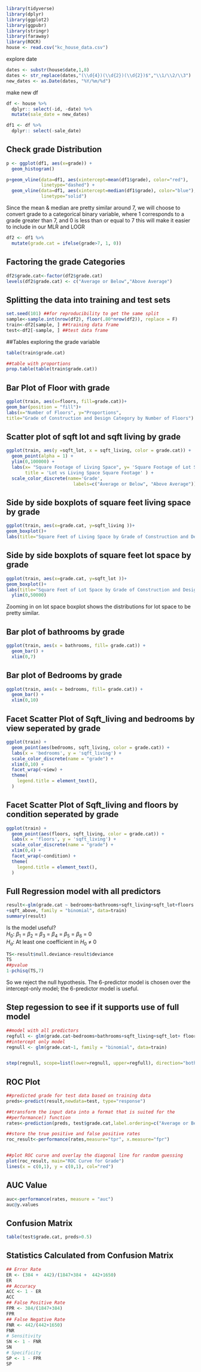 ```{r}
library(tidyverse)
library(dplyr)
library(ggplot2)
library(ggpubr)
library(stringr)
library(faraway)
library(ROCR)
house <- read.csv("kc_house_data.csv")
```

explore date
```{r}
dates <- substr(house$date,1,8)
dates <- str_replace(dates,"(\\d{4})(\\d{2})(\\d{2})$","\\1/\\2/\\3")
new_dates <- as.Date(dates, "%Y/%m/%d")
```


make new df
```{r}
df <- house %>% 
  dplyr:: select(-id, -date) %>% 
  mutate(sale_date = new_dates)
```

```{r}
df1 <- df %>% 
  dplyr:: select(-sale_date)
```

## Check grade Distribution
```{r}
p <- ggplot(df1, aes(x=grade)) + 
  geom_histogram()

p+geom_vline(data=df1, aes(xintercept=mean(df1$grade), color="red"),
             linetype="dashed") +
  geom_vline(data=df1, aes(xintercept=median(df1$grade), color="blue"),
             linetype="solid")
```

Since the mean & median are pretty similar around 7, we will choose to convert grade to a categorical binary variable, where 1 corresponds to a grade greater than 7, and 0 is less than or equal to 7
this will make it easier to include in our MLR and LOGR

```{r}
df2 <- df1 %>% 
  mutate(grade.cat = ifelse(grade>7, 1, 0))
```

## Factoring the grade Categories
```{r}
df2$grade.cat<-factor(df2$grade.cat)
levels(df2$grade.cat) <- c("Average or Below","Above Average")
```

## Splitting the data into training and test sets
```{r}
set.seed(101) ##for reproducibility to get the same split
sample<-sample.int(nrow(df2), floor(.80*nrow(df2)), replace = F)
train<-df2[sample, ] ##training data frame
test<-df2[-sample, ] ##test data frame
```

##Tables exploring the grade variable
```{r}
table(train$grade.cat)

##table with proportions
prop.table(table(train$grade.cat))
```

## Bar Plot of Floor with grade
```{r}
ggplot(train, aes(x=floors, fill=grade.cat))+
geom_bar(position = "fill")+
labs(x="Number of Floors", y="Proportions",
title="Grade of Construction and Design Category by Number of Floors")
```

## Scatter plot of sqft lot and sqft living by grade
```{r}
ggplot(train, aes(y =sqft_lot, x = sqft_living, color = grade.cat)) +
  geom_point(alpha = 1) +
  ylim(0,100000) +
  labs(x= "Square Footage of Living Space", y= 'Square Footage of Lot Space',
       title = 'Lot vs Living Space Square Footage' ) +
  scale_color_discrete(name='Grade',
                         labels=c("Average or Below", "Above Average"))
```

## Side by side boxplots of square feet living space by grade
```{r}
ggplot(train, aes(x=grade.cat, y=sqft_living ))+
geom_boxplot()+
labs(title="Square Feet of Living Space by Grade of Construction and Design")

```

## Side by side boxplots of square feet lot space by grade
```{r}

ggplot(train, aes(x=grade.cat, y=sqft_lot ))+
geom_boxplot()+
labs(title="Square Feet of Lot Space by Grade of Construction and Design") +
  ylim(0,50000)

```
Zooming in on lot space boxplot shows the distributions for lot space to be pretty similar.

## Bar plot of bathrooms by grade

```{r}
ggplot(train, aes(x = bathrooms, fill= grade.cat)) +
  geom_bar() +
  xlim(0,7)
```

## Bar plot of Bedrooms by grade

```{r}
ggplot(train, aes(x = bedrooms, fill= grade.cat)) +
  geom_bar() +
  xlim(0,10)
```

## Facet Scatter Plot of Sqft_living and bedrooms by view seperated by grade
```{r}
ggplot(train) +
  geom_point(aes(bedrooms, sqft_living, color = grade.cat)) +
  labs(x = 'bedrooms', y = 'sqft_living') +
  scale_color_discrete(name = "grade") +
  xlim(0,10) +
  facet_wrap(~view) +
  theme(
    legend.title = element_text(),
  )
```

## Facet Scatter Plot of Sqft_living and floors by condition seperated by grade

```{r}
ggplot(train) +
  geom_point(aes(floors, sqft_living, color = grade.cat)) +
  labs(x = 'floors', y = 'sqft_living') +
  scale_color_discrete(name = "grade") +
  xlim(0,4) +
  facet_wrap(~condition) +
  theme(
    legend.title = element_text(),
  )
```


## Full Regression model with all predictors
```{r}
result<-glm(grade.cat ~ bedrooms+bathrooms+sqft_living+sqft_lot+floors
+sqft_above, family = "binomial", data=train)
summary(result)
```


Is the model useful?  
$H_0$: $\beta_1$ = $\beta_2$ = $\beta_3$ = $\beta_4$ = $\beta_5$ = $\beta_6$ = 0  
$H_a$: At least one coefficient in $H_0$ $\neq$ 0

```{r}
TS<-result$null.deviance-result$deviance
TS
##pvalue
1-pchisq(TS,7)

```

So we reject the null hypothesis. The 6-predictor model is chosen over the intercept-only model; the 6-predictor model is useful.


## Step regession to see if it supports use of full model
```{r}
##model with all predictors
regfull <- glm(grade.cat~bedrooms+bathrooms+sqft_living+sqft_lot+ floors , family = "binomial", data=train)
##intercept only model
regnull <- glm(grade.cat~1, family = "binomial", data=train)


step(regnull, scope=list(lower=regnull, upper=regfull), direction="both")
```


## ROC Plot
```{r}
##predicted grade for test data based on training data
preds<-predict(result,newdata=test, type="response")

##transform the input data into a format that is suited for the
##performance() function
rates<-prediction(preds, test$grade.cat,label.ordering=c("Average or Below","Above Average"))

##store the true positive and false positive rates
roc_result<-performance(rates,measure="tpr", x.measure="fpr")


##plot ROC curve and overlay the diagonal line for random guessing
plot(roc_result, main="ROC Curve for Grade")
lines(x = c(0,1), y = c(0,1), col="red")


```

## AUC Value

```{r}
auc<-performance(rates, measure = "auc")
auc@y.values
```

## Confusion Matrix

```{r}
table(test$grade.cat, preds>0.5)
```

## Statistics Calculated from Confusion Matrix

```{r}
## Error Rate
ER <- (384 +  442)/(1847+384 +  442+1650)
ER
## Accuracy
ACC <- 1 - ER
ACC
## False Positive Rate
FPR <- 384/(1847+384)
FPR
## False Negative Rate
FNR <- 442/(442+1650)
FNR
# Sensitivity
SN <- 1 - FNR
SN
# Specificity
SP <- 1 - FPR
SP
```
